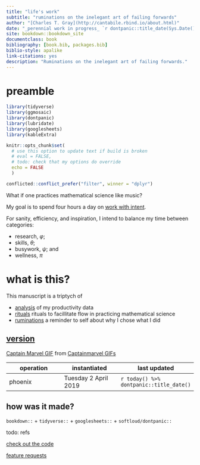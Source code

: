 ```yaml
--- 
title: "life's work"
subtitle: "ruminations on the inelegant art of failing forwards"
author: "[Charles T. Gray](http://cantabile.rbind.io/about.html)"
date: "_perennial work in progress_ `r dontpanic::title_date(Sys.Date())`"
site: bookdown::bookdown_site
documentclass: book
bibliography: [book.bib, packages.bib]
biblio-style: apalike
link-citations: yes
description: "Ruminations on the inelegant art of failing forwards."
---
```



# preamble




```r
library(tidyverse)
library(ggmosaic)
library(dontpanic)
library(lubridate)
library(googlesheets)
library(kableExtra)

knitr::opts_chunk$set(
  # use this option to update text if build is broken
  # eval = FALSE,
  # todo: check that my options do override
  echo = FALSE
  )

conflicted::conflict_prefer("filter", winner = "dplyr")

```

What if one practices mathematical science like music?

My goal is to spend four hours a day on [work with intent](#work-with-intent).

For sanity, efficiency, and inspiration, I intend to balance my time between categories: 

- research, $\varphi$; 
- skills, $\theta$;  
- busywork, $\psi$; and
- wellness, $\pi$

# what is this?

This manuscript is a triptych of  

- [analysis](#analysis) of my productivity data
- [rituals](#rituals) rituals to facillitate flow in practicing mathematical science
- [ruminations](#ruminations) a reminder to self about why I chose what I did 

## [version](#mindfulness)

<div class="tenor-gif-embed" data-postid="12551466" data-share-method="host" data-width="100%" data-aspect-ratio="1.8043478260869565"><a href="https://tenor.com/view/captain-marvel-gif-12551466">Captain Marvel GIF</a> from <a href="https://tenor.com/search/captainmarvel-gifs">Captainmarvel GIFs</a></div><script type="text/javascript" async src="https://tenor.com/embed.js"></script>

operation | instantiated | last updated
-|-|-
phoenix | Tuesday 2 April 2019 | `r today() %>% dontpanic::title_date()`

## how was it made?

`bookdown::` + `tidyverse::` + `googlesheets::` + `softloud/dontpanic::`

todo: refs

[check out the code](https://github.com/softloud/lifeswork)

[feature requests](https://github.com/softloud/lifeswork/issues)


